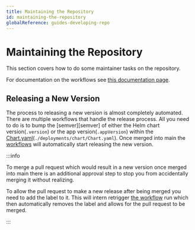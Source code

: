 ```yaml
---
title: Maintaining the Repository
id: maintaining-the-repository
globalReference: guides-developing-repo
---
```



# Maintaining the Repository

This section covers how to do some maintainer tasks on the repository.

For documentation on the workflows see [this documentation page](ref:docs-workflows).

## Releasing a New Version

The process to releasing a new version is almost completely automated.
There are multiple workflows that handle the release process.
All you need to do is to bump the [semver][semver] of either
the Helm chart version(`.version`) or the app version(`.appVersion`)
within the [Chart.yaml](repo:deployments/chart/Chart.yaml)(`./deployments/chart/Chart.yaml`).
Once merged into main the [workflows](ref:docs-workflows) will automatically start releasing the new version.

:::info

To merge a pull request which would result in a new version once merged into main
there is an additional approval step to stop you from accidentally merging it without realizing.

To allow the pull request to make a new release after being merged you need to add the <GithubLabel label="new release"/> label to it.
This will intern retrigger [the workflow](ref:docs-workflows#check-for-release) run which then automatically removes the <GithubLabel label="needs approval"/> label and allows for the pull request to be merged.

:::
